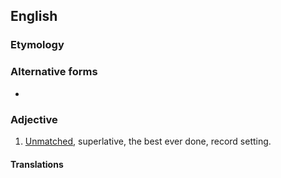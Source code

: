 ==English==

===Etymology===
{{prefix|en|un|equaled}}

===Alternative forms===
* {{l|en|unequalled}}

===Adjective===
{{en-adj|-}}

# {{lb|en|American spelling}} [[unmatched|Unmatched]], superlative, the best ever done, record setting.

====Translations====
{{trans-see|unequaled|unequalled}}
